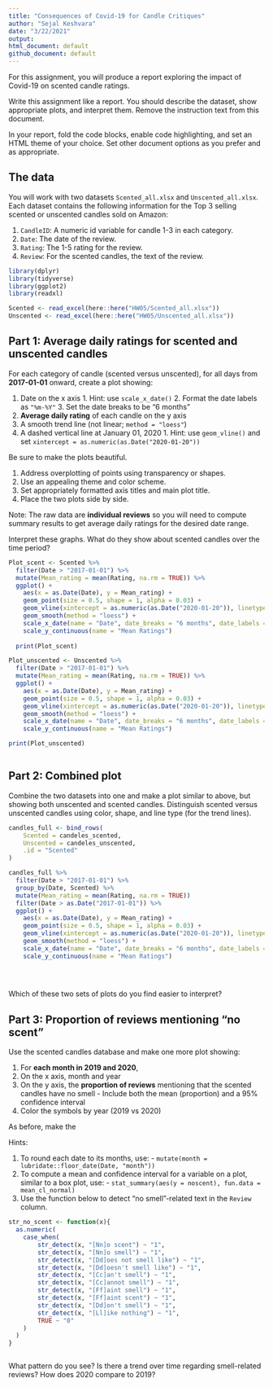 ```yaml
---
title: "Consequences of Covid-19 for Candle Critiques"
author: "Sejal Keshvara"
date: "3/22/2021"
output: 
html_document: default 
github_document: default
---
```


For this assignment, you will produce a report exploring the impact of Covid-19 on scented candle ratings.

Write this assignment like a report.
You should describe the dataset, show appropriate plots, and interpret them.
Remove the instruction text from this document.

In your report, fold the code blocks, enable code highlighting, and set an HTML theme of your choice.
Set other document options as you prefer and as appropriate.


## The data

You will work with two datasets `Scented_all.xlsx` and `Unscented_all.xlsx`.
Each dataset contains the following information for the Top 3 selling scented or unscented candles sold on Amazon:
  
  1. `CandleID`: A numeric id variable for candle 1-3 in each category.
  2. `Date`: The date of the review.
  3. `Rating`: The 1-5 rating for the review.
  4. `Review`: For the scented candles, the text of the review.

```r
library(dplyr)
library(tidyverse)
library(ggplot2)
library(readxl)

```

```r

Scented <- read_excel(here::here("HW05/Scented_all.xlsx"))
Unscented <- read_excel(here::here("HW05/Unscented_all.xlsx"))


```
## Part 1: Average daily ratings for scented and unscented candles

For each category of candle (scented versus unscented), for all days from **2017-01-01** onward, create a plot showing:

  1. Date on the x axis
    1. Hint: use `scale_x_date()`
    2. Format the date labels as `"%m-%Y"`
    3. Set the date breaks to be "6 months"
  2. **Average daily rating** of each candle on the y axis
  3. A smooth trend line (not linear; `method = "loess"`)
  4. A dashed vertical line at January 01, 2020
    1. Hint: use `geom_vline()` and set `xintercept = as.numeric(as.Date("2020-01-20"))`
    
Be sure to make the plots beautiful.

  1. Address overplotting of points using transparency or shapes.
  2. Use an appealing theme and color scheme.
  3. Set appropriately formatted axis titles and main plot title.
  4. Place the two plots side by side.
  
Note: The raw data are **individual reviews** so you will need to compute summary results to get average daily ratings for the desired date range.

Interpret these graphs.
What do they show about scented candles over the time period?

```r
Plot_scent <- Scented %>% 
  filter(Date > "2017-01-01") %>% 
  mutate(Mean_rating = mean(Rating, na.rm = TRUE)) %>% 
  ggplot() + 
    aes(x = as.Date(Date), y = Mean_rating) +
    geom_point(size = 0.5, shape = 1, alpha = 0.03) +
    geom_vline(xintercept = as.numeric(as.Date("2020-01-20")), linetype = "dashed") +
    geom_smooth(method = "loess") +
    scale_x_date(name = "Date", date_breaks = "6 months", date_labels = "%m-%Y") +
    scale_y_continuous(name = "Mean Ratings")
  
  print(Plot_scent)

```

```r
Plot_unscented <- Unscented %>% 
  filter(Date > "2017-01-01") %>% 
  mutate(Mean_rating = mean(Rating, na.rm = TRUE)) %>% 
  ggplot() + 
    aes(x = as.Date(Date), y = Mean_rating) +
    geom_point(size = 0.5, shape = 1, alpha = 0.03) +
    geom_vline(xintercept = as.numeric(as.Date("2020-01-20")), linetype = "dashed") +
    geom_smooth(method = "loess") +
    scale_x_date(name = "Date", date_breaks = "6 months", date_labels = "%m-%Y") +
    scale_y_continuous(name = "Mean Ratings")

print(Plot_unscented)



```


## Part 2: Combined plot

Combine the two datasets into one and make a plot similar to above, but showing both unscented and scented candles.
Distinguish scented versus unscented candles using color, shape, and line type (for the trend lines).

```r
candles_full <- bind_rows(
	Scented = candeles_scented, 
	Unscented = candeles_unscented, 
	.id = "Scented"
)

```

```r
candles_full %>% 
  filter(Date > "2017-01-01") %>%
  group_by(Date, Scented) %>%
  mutate(Mean_rating = mean(Rating, na.rm = TRUE))
  filter(Date > as.Date("2017-01-01")) %>% 
  ggplot() +
    aes(x = as.Date(Date), y = Mean_rating) +
    geom_point(size = 0.5, shape = 1, alpha = 0.03) +
    geom_vline(xintercept = as.numeric(as.Date("2020-01-20")), linetype = "dashed") +
    geom_smooth(method = "loess") +
    scale_x_date(name = "Date", date_breaks = "6 months", date_labels = "%m-%Y") +
    scale_y_continuous(name = "Mean Ratings")

    
    
```

Which of these two sets of plots do you find easier to interpret?


## Part 3: Proportion of reviews mentioning "no scent"

Use the scented candles database and make one more plot showing:

  1. For **each month in 2019 and 2020**, 
  2. On the x axis, month and year
  3. On the y axis, the **proportion of reviews** mentioning that the scented candles have no smell
    - Include both the mean (proportion) and a 95% confidence interval
  4. Color the symbols by year (2019 vs 2020)

As before, make the 

Hints:

  1. To round each date to its months, use:
    - `mutate(month = lubridate::floor_date(Date, "month"))`
  2. To compute a mean and confidence interval for a variable on a plot, similar to a box plot, use:
    - `stat_summary(aes(y = noscent), fun.data = mean_cl_normal)`
  3. Use the function below to detect "no smell"-related text in the `Review` column.

```r
str_no_scent <- function(x){
  as.numeric(
  	case_when(
  		str_detect(x, "[Nn]o scent") ~ "1", 
  		str_detect(x, "[Nn]o smell") ~ "1",
  		str_detect(x, "[Dd]oes not smell like") ~ "1",
  		str_detect(x, "[Dd]oesn't smell like") ~ "1",
  		str_detect(x, "[Cc]an't smell") ~ "1",
  		str_detect(x, "[Cc]annot smell") ~ "1",
  		str_detect(x, "[Ff]aint smell") ~ "1",
  		str_detect(x, "[Ff]aint scent") ~ "1",
  		str_detect(x, "[Dd]on't smell") ~ "1",
  		str_detect(x, "[Ll]ike nothing") ~ "1",
  		TRUE ~ "0"
  	)
  )
}
```

```r

```

What pattern do you see?
Is there a trend over time regarding smell-related reviews? 
How does 2020 compare to 2019?

